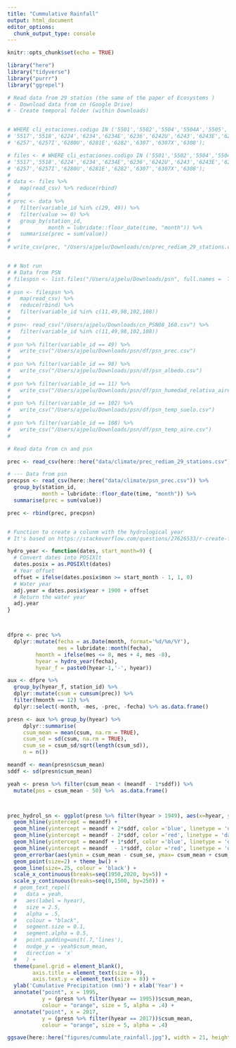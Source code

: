 ```yaml
---
title: "Cummulative Rainfall"
output: html_document
editor_options: 
  chunk_output_type: console
---
```



```r
knitr::opts_chunk$set(echo = TRUE)
```

```r
library("here")
library("tidyverse")
library("purrr")
library("ggrepel")
```


```r
# Read data from 29 statios (the same of the paper of Ecosystems )
# - Download data from cn (Google Drive) 
# - Create temporal folder (within Downloads)


# WHERE cli_estaciones.codigo IN ('5501','5502','5504','5504A','5505','5509','5509A','5511E',
# '5517','5518','6224','6234','6234E','6236','6242U','6243','6243E','6248','6251','6252','6253',
# '6257','6257I','6280U','6281E','6282','6307','6307X','6308');

# files <- # WHERE cli_estaciones.codigo IN ('5501','5502','5504','5504A','5505','5509','5509A','5511E',
# '5517','5518','6224','6234','6234E','6236','6242U','6243','6243E','6248','6251','6252','6253',
# '6257','6257I','6280U','6281E','6282','6307','6307X','6308');
# 
# data <- files %>%
#   map(read_csv) %>% reduce(rbind)      
# 
# prec <- data %>% 
#   filter(variable_id %in% c(29, 49)) %>% 
#   filter(value >= 0) %>%  
#   group_by(station_id, 
#            month = lubridate::floor_date(time, "month")) %>% 
#   summarise(prec = sum(value))
# 
# write_csv(prec, "/Users/ajpelu/Downloads/cn/prec_rediam_29_stations.csv")


# # Not run 
# # Data from PSN 
# filespsn <- list.files("/Users/ajpelu/Downloads/psn", full.names =  TRUE)
# 
# psn <- filespsn %>%
#   map(read_csv) %>% 
#   reduce(rbind) %>% 
#   filter(variable_id %in% c(11,49,98,102,108)) 
#   
# psn<- read_csv("/Users/ajpelu/Downloads/cn_PSN08_160.csv") %>% 
#   filter(variable_id %in% c(11,49,98,102,108))
# 
# psn %>% filter(variable_id == 49) %>% 
#   write_csv("/Users/ajpelu/Downloads/psn/df/psn_prec.csv") 
# 
# psn %>% filter(variable_id == 98) %>% 
#   write_csv("/Users/ajpelu/Downloads/psn/df/psn_albedo.csv") 
# 
# psn %>% filter(variable_id == 11) %>% 
#   write_csv("/Users/ajpelu/Downloads/psn/df/psn_humedad_relativa_aire.csv") 
# 
# psn %>% filter(variable_id == 102) %>% 
#   write_csv("/Users/ajpelu/Downloads/psn/df/psn_temp_suelo.csv") 
# 
# psn %>% filter(variable_id == 108) %>% 
#   write_csv("/Users/ajpelu/Downloads/psn/df/psn_temp_aire.csv") 
# 

```

```r
# Read data from cn and psn 

prec <- read_csv(here::here("data/climate/prec_rediam_29_stations.csv"))

# --- Data from psn 
precpsn <- read_csv(here::here("data/climate/psn_prec.csv")) %>% 
  group_by(station_id, 
           month = lubridate::floor_date(time, "month")) %>% 
  summarise(prec = sum(value))

prec <- rbind(prec, precpsn)


# Function to create a colunm with the hydrological year 
# It's based on https://stackoverflow.com/questions/27626533/r-create-function-to-add-water-year-column 

hydro_year <- function(dates, start_month=9) {
  # Convert dates into POSIXlt
  dates.posix = as.POSIXlt(dates)
  # Year offset
  offset = ifelse(dates.posix$mon >= start_month - 1, 1, 0)
  # Water year
  adj.year = dates.posix$year + 1900 + offset
  # Return the water year
  adj.year
}



dfpre <- prec %>% 
  dplyr::mutate(fecha = as.Date(month, format='%d/%m/%Y'),  
                mes = lubridate::month(fecha),
         hmonth = ifelse(mes <= 8, mes + 4, mes -8), 
         hyear = hydro_year(fecha),
         hyear_f = paste0(hyear-1,'-', hyear))

aux <- dfpre %>% 
  group_by(hyear_f, station_id) %>% 
  dplyr::mutate(csum = cumsum(prec)) %>% 
  filter(hmonth == 12) %>% 
  dplyr::select(-month, -mes, -prec, -fecha) %>% as.data.frame()

presn <- aux %>% group_by(hyear) %>% 
     dplyr::summarise(
     csum_mean = mean(csum, na.rm = TRUE),
     csum_sd = sd(csum, na.rm = TRUE), 
     csum_se = csum_sd/sqrt(length(csum_sd)), 
     n = n()) 

meandf <- mean(presn$csum_mean)
sddf <- sd(presn$csum_mean)

yeah <- presn %>% filter(csum_mean < (meandf - 1*sddf)) %>% 
  mutate(pos = csum_mean - 50) %>%  as.data.frame()



prec_hydrol_sn <- ggplot(presn %>% filter(hyear > 1949), aes(x=hyear, y=csum_mean)) + 
  geom_hline(yintercept = meandf) + 
  geom_hline(yintercept = meandf + 2*sddf, color ='blue', linetype = 'dashed') +
  geom_hline(yintercept = meandf - 2*sddf, color ='red', linetype = 'dashed') +
  geom_hline(yintercept = meandf + 1*sddf, color ='blue', linetype = 'dotted') +
  geom_hline(yintercept = meandf  - 1*sddf, color ='red', linetype = 'dotted') +
  geom_errorbar(aes(ymin = csum_mean - csum_se, ymax= csum_mean + csum_se), width=.1, colour='gray') +
  geom_point(size=2) + theme_bw() + 
  geom_line(size=.25, colour = 'black') + 
  scale_x_continuous(breaks=seq(1950,2020, by=5)) +
  scale_y_continuous(breaks=seq(0,1500, by=250)) + 
  # geom_text_repel(
  #   data = yeah,
  #   aes(label = hyear), 
  #   size = 2.5, 
  #   alpha = .5,
  #   colour = "black",
  #   segment.size = 0.1, 
  #   segment.alpha = 0.5,
  #   point.padding=unit(.7,'lines'),
  #   nudge_y = -yeah$csum_mean,
  #   direction = 'x'
  #   ) +
  theme(panel.grid = element_blank(),
        axis.title = element_text(size = 9),
        axis.text.y = element_text(size = 8)) +
  ylab('Cumulative Precipitation (mm)') + xlab('Year') +
  annotate("point", x = 1995, 
           y = (presn %>% filter(hyear == 1995))$csum_mean,
           colour = "orange", size = 5, alpha = .4) + 
  annotate("point", x = 2017, 
           y = (presn %>% filter(hyear == 2017))$csum_mean,
           colour = "orange", size = 5, alpha = .4) 

ggsave(here::here("figures/cummulate_rainfall.jpg"), width = 21, height = 10, units = "cm")

```

